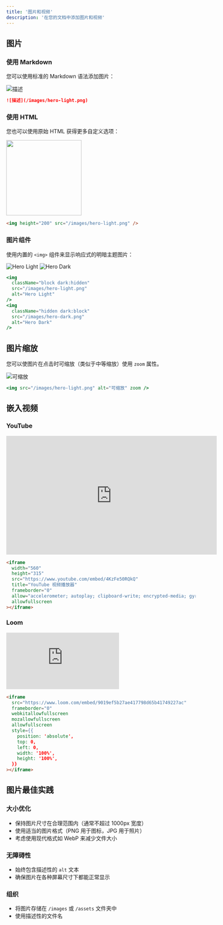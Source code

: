 ```yaml
---
title: '图片和视频'
description: '在您的文档中添加图片和视频'
---
```


## 图片

### 使用 Markdown

您可以使用标准的 Markdown 语法添加图片：

![描述](/images/hero-light.png)

```md
![描述](/images/hero-light.png)
```

### 使用 HTML

您也可以使用原始 HTML 获得更多自定义选项：

<img height="200" src="/images/hero-light.png" />

```html
<img height="200" src="/images/hero-light.png" />
```

### 图片组件

使用内置的 `<img>` 组件来显示响应式的明暗主题图片：

<img className="block dark:hidden" src="/images/hero-light.png" alt="Hero Light" />
<img className="hidden dark:block" src="/images/hero-dark.png" alt="Hero Dark" />

```jsx
<img
  className="block dark:hidden"
  src="/images/hero-light.png"
  alt="Hero Light"
/>
<img
  className="hidden dark:block"
  src="/images/hero-dark.png"
  alt="Hero Dark"
/>
```

## 图片缩放

您可以使图片在点击时可缩放（类似于中等缩放）使用 `zoom` 属性。

<img src="/images/hero-light.png" alt="可缩放" zoom />

```jsx
<img src="/images/hero-light.png" alt="可缩放" zoom />
```

## 嵌入视频

### YouTube

<iframe
  width="560"
  height="315"
  src="https://www.youtube.com/embed/4KzFe50RQkQ"
  title="YouTube 视频播放器"
  frameborder="0"
  allow="accelerometer; autoplay; clipboard-write; encrypted-media; gyroscope; picture-in-picture"
  allowfullscreen
></iframe>

```html
<iframe
  width="560"
  height="315"
  src="https://www.youtube.com/embed/4KzFe50RQkQ"
  title="YouTube 视频播放器"
  frameborder="0"
  allow="accelerometer; autoplay; clipboard-write; encrypted-media; gyroscope; picture-in-picture"
  allowfullscreen
></iframe>
```

### Loom

<iframe
  src="https://www.loom.com/embed/9019ef5b27ae417798d65b41749227ac"
  frameborder="0"
  webkitallowfullscreen
  mozallowfullscreen
  allowfullscreen
  style={{
    position: 'absolute',
    top: 0,
    left: 0,
    width: '100%',
    height: '100%',
  }}
></iframe>

```html
<iframe
  src="https://www.loom.com/embed/9019ef5b27ae417798d65b41749227ac"
  frameborder="0"
  webkitallowfullscreen
  mozallowfullscreen
  allowfullscreen
  style={{
    position: 'absolute',
    top: 0,
    left: 0,
    width: '100%',
    height: '100%',
  }}
></iframe>
```

## 图片最佳实践

### 大小优化

- 保持图片尺寸在合理范围内（通常不超过 1000px 宽度）
- 使用适当的图片格式（PNG 用于图标，JPG 用于照片）
- 考虑使用现代格式如 WebP 来减少文件大小

### 无障碍性

- 始终包含描述性的 `alt` 文本
- 确保图片在各种屏幕尺寸下都能正常显示

### 组织

- 将图片存储在 `/images` 或 `/assets` 文件夹中
- 使用描述性的文件名
